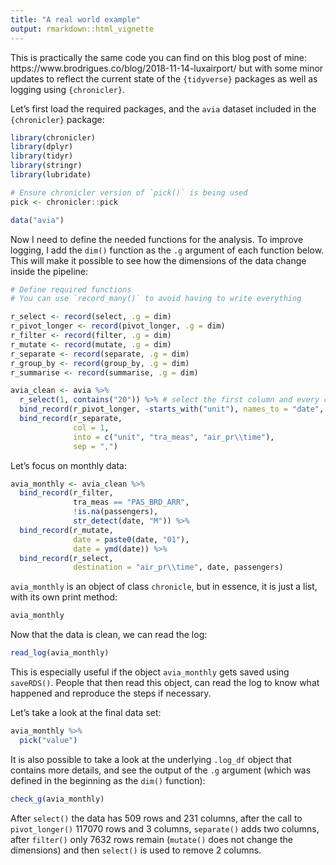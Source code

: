 ```yaml
---
title: "A real world example"
output: rmarkdown::html_vignette
---
```


This is practically the same code you can find on this blog post of mine:
https://www.brodrigues.co/blog/2018-11-14-luxairport/
but with some minor updates to reflect the current state of the `{tidyverse}` packages as well
as logging using `{chronicler}`.

Let's first load the required packages, and the `avia` dataset included in the `{chronicler}` package:

```r
library(chronicler)
library(dplyr)
library(tidyr)
library(stringr)
library(lubridate)

# Ensure chronicler version of `pick()` is being used
pick <- chronicler::pick

data("avia")
```

Now I need to define the needed functions for the analysis. To improve logging, I add the `dim()`
function as the `.g` argument of each function below. This will make it possible to see how the 
dimensions of the data change inside the pipeline:

```r
# Define required functions 
# You can use `record_many()` to avoid having to write everything

r_select <- record(select, .g = dim)
r_pivot_longer <- record(pivot_longer, .g = dim)
r_filter <- record(filter, .g = dim)
r_mutate <- record(mutate, .g = dim)
r_separate <- record(separate, .g = dim)
r_group_by <- record(group_by, .g = dim)
r_summarise <- record(summarise, .g = dim)

```

```r
avia_clean <- avia %>%
  r_select(1, contains("20")) %>% # select the first column and every column starting with 20
  bind_record(r_pivot_longer, -starts_with("unit"), names_to = "date", values_to = "passengers") %>%
  bind_record(r_separate,
              col = 1,
              into = c("unit", "tra_meas", "air_pr\\time"),
              sep = ",")

```

Let’s focus on monthly data:

```r
avia_monthly <- avia_clean %>%
  bind_record(r_filter,
              tra_meas == "PAS_BRD_ARR",
              !is.na(passengers),
              str_detect(date, "M")) %>%
  bind_record(r_mutate,
              date = paste0(date, "01"),
              date = ymd(date)) %>%
  bind_record(r_select,
              destination = "air_pr\\time", date, passengers)

```

`avia_monthly` is an object of class `chronicle`, but in essence, it is just a list, with its own
print method:

```r
avia_monthly
```

Now that the data is clean, we can read the log:

```r
read_log(avia_monthly)
```

This is especially useful if the object `avia_monthly` gets saved using `saveRDS()`. People that
then read this object, can read the log to know what happened and reproduce the steps if necessary.

Let's take a look at the final data set:

```r
avia_monthly %>%
  pick("value")
```

It is also possible to take a look at the underlying `.log_df` object that contains more details,
and see the output of the `.g` argument (which was defined in the beginning as the `dim()` function):

```r
check_g(avia_monthly)
```

After `select()` the data has 509 rows and 231 columns, after the call to `pivot_longer()`
117070 rows and 3 columns, `separate()` adds two columns, after `filter()` only 7632 rows
remain (`mutate()` does not change the dimensions) and then `select()` is used to remove 2 columns.
